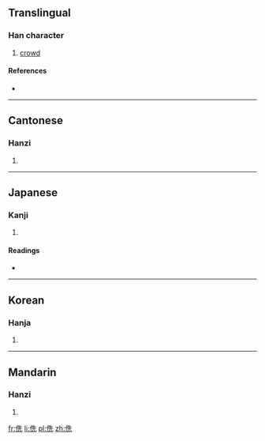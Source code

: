 ==Translingual==

===Han character===
{{Han char|rn=9|rad=人|as=06|sn=8|four=2421<sub>1</sub>|canj=人竹土山 (OHGU)|ids=⿰[[亻]][[先]]}}

# [[crowd]]

====References====
* {{Han ref|kx=0101.090|dkj=00575|dj=0214.020|hdz=10149.030|uh=4F81|ud=20353|bh=CBC2|bd=52162}}

----

==Cantonese==

===Hanzi===
{{yue-hanzi|jyut=|y=san1}}

# {{defn|lang=yue|sort=人06}}

----

==Japanese==

===Kanji===
{{ja-kanji|grade=|rs=人06}}

# {{defn|lang=ja|sort=人06}}

====Readings====
* {{ja-readings|on=[[しん]] (shin)|kun=[[ゆくさま]] (yukusama), [[つかひ]] (tsukahi)}}

----

==Korean==

===Hanja===
{{ko-hanja|hangeul=신|rv=sin|mr=sin}}

# {{defn|lang=ko|sort=人06}}

----

==Mandarin==

===Hanzi===
{{cmn-hanzi|pin=[[shēn]] ([[shen1]])|wg=shen<sup>1</sup>}}

# {{defn|lang=cmn|sort=人06}}

[[fr:侁]]
[[li:侁]]
[[pl:侁]]
[[zh:侁]]